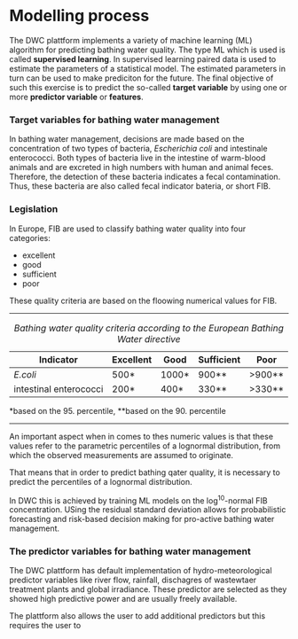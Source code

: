  
\

# Modelling process

The DWC plattform implements a variety of machine learning (ML) algorithm for predicting bathing water quality. The type ML which is used is called **supervised learning**. In supervised learning paired data is used to estimate the parameters of a statistical model. The estimated parameters in turn can be used to make prediciton for the future. The final objective of such this exercise is to predict the so-called **target variable** by using one or more **predictor variable** or **features**.

### Target variables for bathing water management

In bathing water management, decisions are made based on the concentration of two types of bacteria, *Escherichia coli* and intestinale enterococci. Both types of bacteria live in the intestine of warm-blood animals and are excreted in high numbers with human and animal feces. Therefore, the detection of these bacteria indicates a fecal contamination. Thus, these bacteria are also called fecal indicator bateria, or short FIB.

### Legislation

In Europe, FIB are used to classify bathing water quality into four categories:

  - excellent
  - good
  - sufficient
  - poor
  
These quality criteria are based on the floowing numerical values for FIB.

---

Table: *Bathing water quality criteria according to the European Bathing Water directive*

| Indicator | Excellent | Good | Sufficient | Poor |
|-----------|-----------|------|------------|------|
|*E.coli*   |   500*    | 1000*|900**       |>900**|
|intestinal enterococci |200* |400*| 330**| >330**|
*based on the 95. percentile, **based on the 90. percentile

---

An important aspect when in comes to thes numeric values is that these values refer to the parametric percentiles of a lognormal distribution, from which the observed measurements are assumed to originate.

That means that in order to predict bathing qater quality, it is necessary to predict the percentiles of a lognormal distribution.

In DWC this is achieved by training ML models on the log<sup>10</sup>-normal FIB concentration. USing the residual standard deviation allows for probabilistic forecasting and risk-based decision making for pro-active bathing water management.
    

### The predictor variables for bathing water management

The DWC plattform has default implementation of hydro-meteorological predictor variables like river flow, rainfall, dischagres of wastewtaer treatment plants and global irradiance. These predictor are selected as they showed high predictive power and are usually freely available.

The plattform also allows the user to add additional predictors but this requires the user to 





